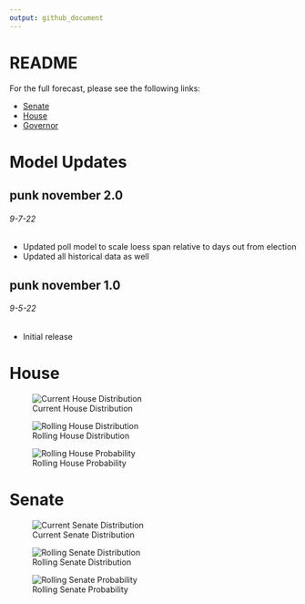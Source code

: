 ```yaml
---
output: github_document
---
```


# README

For the full forecast, please see the following links:

* [Senate](https://www.thedatadiary.net/senate/)
* [House](https://www.thedatadiary.net/house/)
* [Governor](https://www.thedatadiary.net/governor/)

# Model Updates

## punk november 2.0
###### 9-7-22

* Updated poll model to scale loess span relative to days out from election
* Updated all historical data as well

## punk november 1.0
###### 9-5-22

* Initial release

# House

![Current House Distribution](diagnostics/current_house_topline.png)

![Rolling House Distribution](diagnostics/rolling_house_distribution.png)

![Rolling House Probability](diagnostics/rolling_house_probability.png)

# Senate

![Current Senate Distribution](diagnostics/current_senate_topline.png)

![Rolling Senate Distribution](diagnostics/rolling_senate_distribution.png)

![Rolling Senate Probability](diagnostics/rolling_senate_probability.png)
